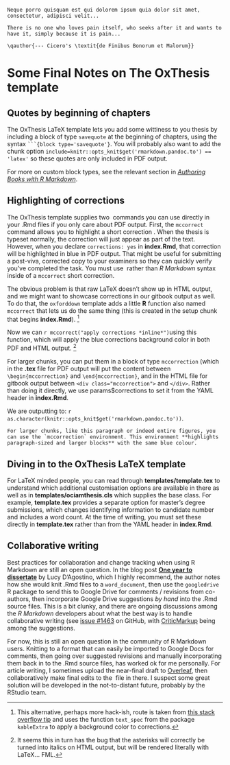 ```block
Neque porro quisquam est qui dolorem ipsum quia dolor sit amet, consectetur, adipisci velit...

There is no one who loves pain itself, who seeks after it and wants to have it, simply because it is pain...

\qauthor{--- Cicero's \textit{de Finibus Bonorum et Malorum}}
```

<!-- Note a gotcha in the savequote block: for the author, you have to use LaTeX syntax directly with \qauthor, and when doing so, you must also use LaTeX instead of Markdown syntax to, for example, italicise something inside \qauthor{} -->

# Some Final Notes on The OxThesis template
## Quotes by beginning of chapters
The OxThesis LaTeX template lets you add some wittiness to you thesis by including a block of type `savequote` at the beginning of chapters, using the syntax ```` ```{block type='savequote'} ````. You will probably also want to add the chunk option `include=knitr::opts_knit$get('rmarkdown.pandoc.to') == 'latex'` so these quotes are only included in PDF output.

For more on custom block types, see the relevant section in [_Authoring Books with R Markdown_](https://bookdown.org/yihui/bookdown/custom-blocks.html).

## Highlighting of corrections
The OxThesis template supplies two \LaTeX\ commands you can use directly in your .Rmd files if you only care about PDF output. First, the `mccorrect` command allows you to highlight a short correction \mccorrect{like this one}. When the thesis is typeset normally, the correction will just appear as part of the text. However, when you declare `corrections: yes` in **index.Rmd**, that correction will be highlighted in blue in PDF output. That might be useful for submitting a post-viva, corrected copy to your examiners so they can quickly verify you've completed the task. You must use \LaTeX\ rather than _R Markdown_ syntax inside of a `mccorrect` short correction.

The obvious problem is that raw LaTeX doesn't show up in HTML output, and we might want to showcase corrections in our gitbook output as well. To do that, the `oxforddown` template adds a little **R** function also named `mccorrect` that lets us do the same thing (this is created in the setup chunk that begins **index.Rmd**). [^hackish]

[^hackish]: This alternative, perhaps more hack-ish, route is taken from [this stack overflow tip](https://stackoverflow.com/questions/47298106/getting-r-printed-texts-to-have-color-esp-in-r-markdown-knits) and uses the function `text_spec` from the package `kableExtra` to apply a background color to corrections.

Now we can `r mccorrect("apply corrections *inline*")`using this function, which will apply the blue corrections background color in both PDF and HTML output. [^argh]

[^argh]: It seems this in turn has the bug that the asterisks will correctly be turned into italics on HTML output, but will be rendered literally with LaTeX... FML.

For larger chunks, you can put them in a block of type `mccorrection` (which in the **.tex** file for PDF output will put the content between `\begin{mccorrection}` and `\end{mccorrection}`, and in the HTML file for gitbook output between `<div class="mccorrection">` and `</div>`. Rather than doing it directly, we use params$corrections to set it from the YAML header in **index.Rmd**.

We are outputting to: `r as.character(knitr::opts_knit$get('rmarkdown.pandoc.to'))`.

```block
For larger chunks, like this paragraph or indeed entire figures, you can use the `mccorrection` environment. This environment **highlights paragraph-sized and larger blocks** with the same blue colour.
```

<!-- NOTE: if you're trying to output as word doc, this block may cause an error in compilation - you can avoid this by adding the chunk option include=knitr::opts_knit$get('rmarkdown.pandoc.to') == 'latex' which will exclude it from word output-->

## Diving in to the OxThesis LaTeX template
For LaTeX minded people, you can read through **templates/template.tex** to understand which additional customisation options are available in there as well as in **templates/ociamthesis.cls** which supplies the base class.  For example, **template.tex** provides a separate option for master's degree submissions, which changes identifying information to candidate number and includes a word count. At the time of writing, you must set these directly in **template.tex** rather than from the YAML header in **index.Rmd**.

## Collaborative writing
Best practices for collaboration and change tracking when using R Markdown are still an open question. In the blog post [**One year to dissertate**](https://livefreeordichotomize.com/2018/09/14/one-year-to-dissertate/) by Lucy D'Agostino, which I highly recommend, the author notes how she would knit .Rmd files to a `word_document`, then use the `googledrive` R package to send this to Google Drive for comments / revisions from co-authors, then incorporate Google Drive suggestions *by hand* into the .Rmd source files. This is a bit clunky, and there are ongoing discussions among the _R Markdown_ developers about what the best way is to handle collaborative writing (see [issue #1463](https://github.com/rstudio/rmarkdown/issues/1463) on GitHub, with [CriticMarkup](http://criticmarkup.com) being among the suggestions. 

For now, this is still an open question in the community of R Markdown users. Knitting to a format that can easily be imported to Google Docs for comments, then going over suggested revisions and manually incorporating them back in to the .Rmd source files, has worked ok for me personally. For article writing, I sometimes upload the near-final draft to [Overleaf](https://www.overleaf.com/), then collaboratively make final edits to the \LaTeX\ file in there. I suspect some great solution will be developed in the not-to-distant future, probably by the RStudio team.
